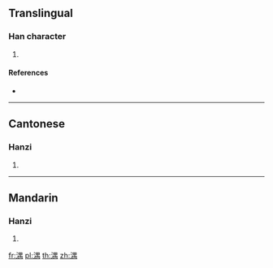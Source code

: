 ==Translingual==

===Han character===
{{Han char|rn=85|rad=水|as=09|sn=12|four=36127|canj=EWLB}}

# {{defn|Han|sort=水09}}

====References====
* {{Han ref|kx=0637.230|dkj=17852|hdz=31675.030|uh=6E61|ud=28257|bh=DA42|bd=55874}}

----

==Cantonese==

===Hanzi===
{{yue-hanzi|jyut=|y=yu4}}

# {{defn|lang=yue|sort=水09}}

----

==Mandarin==

===Hanzi===
{{cmn-hanzi|pin=[[yú]] ([[yu2]])|wg=yü<sup>2</sup>}}

# {{defn|lang=cmn|sort=水09}}

[[fr:湡]]
[[pl:湡]]
[[th:湡]]
[[zh:湡]]